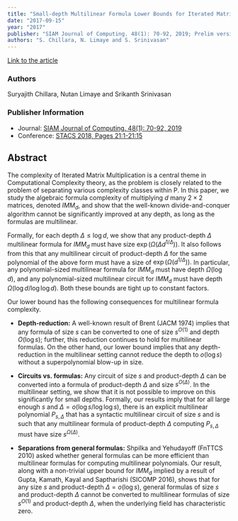 ```yaml
---
title: "Small-depth Multilinear Formula Lower Bounds for Iterated Matrix Multiplication, with Applications"
date: "2017-09-15"
year: "2017"
publisher: "SIAM Journal of Computing. 48(1): 70-92, 2019; Prelim version: STACS 2018, Pages 21:1-21:15"
authors: "S. Chillara, N. Limaye and S. Srinivasan"
---
```


[Link to the article](/storage/papers/imm-ml.pdf)

### Authors
Suryajith Chillara, Nutan Limaye and Srikanth Srinivasan

### Publisher Information
- Journal: [SIAM Journal of Computing. 48(1): 70-92, 2019](https://epubs.siam.org/doi/10.1137/18M1191567)
- Conference: [STACS 2018, Pages 21:1-21:15](http://drops.dagstuhl.de/opus/frontdoor.php?source_opus=8523)

## Abstract

The complexity of Iterated Matrix Multiplication is a central theme in Computational Complexity theory, as the problem is closely related to the problem of separating various complexity classes within $\mathrm{P}$. In this paper, we study the algebraic formula complexity of multiplying $d$ many $2\times 2$ matrices, denoted  $IMM_{d}$, and show that the well-known divide-and-conquer algorithm cannot be significantly improved at any depth, as long as the formulas are multilinear.

Formally, for each depth $\Delta \leq \log d$, we show that any product-depth $\Delta$ multilinear formula for $IMM_d$ must have size $\exp(\Omega(\Delta d^{1/\Delta})).$ It also follows from this that any multilinear circuit of product-depth $\Delta$ for the same polynomial of the above form must have a size of $\exp(\Omega(d^{1/\Delta})).$ In particular, any polynomial-sized multilinear formula for $IMM_d$ must have depth $\Omega(\log d)$, and any polynomial-sized multilinear circuit for $IMM_d$ must have depth $\Omega(\log d/\log \log d).$ Both these bounds are tight up to constant factors.

Our lower bound has the following consequences for multilinear formula complexity.


- **Depth-reduction:** A well-known result of Brent (JACM 1974) implies that any formula of size $s$ can be converted to one of size $s^{O(1)}$ and depth $O(\log s)$; further, this reduction continues to hold for multilinear formulas. On the other hand, our lower bound implies that any depth-reduction in the multilinear setting cannot reduce the depth to $o(\log s)$ without a superpolynomial blow-up in size.

- **Circuits vs. formulas:** Any circuit of size $s$ and product-depth $\Delta$ can be converted into a formula of product-depth $\Delta$ and size $s^{O(\Delta)}$. In the multilinear setting, we show that it is not possible to improve on this significantly for small depths. Formally, our results imply that for all large enough $s$ and $\Delta = o(\log s/\log \log s)$, there is an explicit multilinear polynomial $P_{s,\Delta}$ that has a syntactic multilinear circuit of size $s$ and is such that any multilinear formula of product-depth $\Delta$ computing $P_{s,\Delta}$ must have size $s^{\Omega(\Delta)}$.

- **Separations from general formulas:** Shpilka and Yehudayoff (FnTTCS 2010) asked whether general formulas can be more efficient than multilinear formulas for computing multilinear polynomials. Our result, along with a non-trivial upper bound for $IMM_{d}$ implied by a result of Gupta, Kamath, Kayal and Saptharishi (SICOMP 2016), shows that for any size $s$ and product-depth $\Delta = o(\log s),$ general formulas of size $s$ and product-depth $\Delta$ cannot be converted to multilinear formulas of size $s^{O(1)}$ and product-depth $\Delta,$ when the underlying field has characteristic zero.
